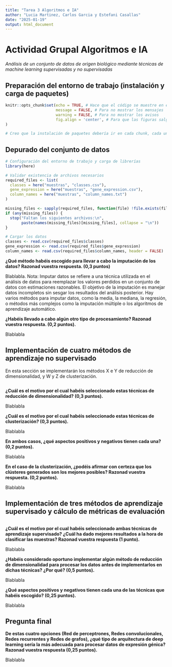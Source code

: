 ---
title: "Tarea 3 Algoritmos e IA"
author: "Lucia Martinez, Carlos Garcia y Estefani Casallas"
date: "2025-01-19"
output: html_document
---

# Actividad Grupal Algoritmos e IA 

*Análisis de un conjunto de datos de origen biológico mediante técnicas de machine learning supervisadas y no supervisadas*

## Preparación del entorno de trabajo (instalación y carga de paquetes)

```{r setup, include=TRUE}
knitr::opts_chunk$set(echo = TRUE, # Hace que el código se muestre en el html
                      message = FALSE, # Para no mostrar los mensajes
                      warning = FALSE, # Para no mostrar los avisos
                      fig.align = 'center', # Para que las figuras salgan alineadas en el html
)

# Creo que la instalación de paquetes debería ir en cada chunk, cada uno sabe lo que pone para su parte del trabajo. Cuando esté completo trasladamos las líneas de código de instalación a esta parte.

```

## Depurado del conjunto de datos

```{r cargar_datos}
# Configuración del entorno de trabajo y carga de librerías
library(here)

# Validar existencia de archivos necesarios
required_files <- list(
  classes = here("muestras", "classes.csv"),
  gene_expression = here("muestras", "gene_expression.csv"),
  column_names = here("muestras", "column_names.txt")
)

missing_files <- sapply(required_files, function(file) !file.exists(file))
if (any(missing_files)) {
  stop("Faltan los siguientes archivos:\n", 
       paste(names(missing_files)[missing_files], collapse = "\n"))
}

# Cargar los datos
classes <- read.csv(required_files$classes)
gene_expression <- read.csv(required_files$gene_expression)
column_names <- read.csv(required_files$column_names, header = FALSE)

```

**¿Qué método habéis escogido para llevar a cabo la imputación de los datos? Razonad vuestra respuesta. (0,3 puntos)**

Blablabla. Nota:  Imputar datos se refiere a una técnica utilizada en el análisis de datos para reemplazar los valores perdidos en un conjunto de datos con estimaciones razonables. El objetivo de la imputación es manejar datos incompletos sin sesgar los resultados del análisis posterior. Hay varios métodos para imputar datos, como la media, la mediana, la regresión, o métodos más complejos como la imputación múltiple o los algoritmos de aprendizaje automático.


**¿Habéis llevado a cabo algún otro tipo de procesamiento? Razonad vuestra respuesta. (0,2 puntos).**

Blablabla

## Implementación de cuatro métodos de aprendizaje no supervisado

En esta sección se implementarán los métodos X e Y de reducción de dimensionalidad, y W y Z de clusterización.

```{r}

```

**¿Cuál es el motivo por el cual habéis seleccionado estas técnicas de reducción de dimensionalidad? (0,3 puntos).**

Blablabla

**¿Cuál es el motivo por el cual habéis seleccionado estas técnicas de clusterización? (0,3 puntos).**

Blablabla

**En ambos casos, ¿qué aspectos positivos y negativos tienen cada una? (0,2 puntos).**

Blablabla

**En el caso de la clusterización, ¿podéis afirmar con certeza que los clústeres generados son los mejores posibles? Razonad vuestra respuesta. (0,2 puntos).**

Blablabla

## Implementación de tres métodos de aprendizaje supervisado y cálculo de métricas de evaluación

```{r}

```

**¿Cuál es el motivo por el cual habéis seleccionado ambas técnicas de aprendizaje supervisado? ¿Cuál ha dado mejores resultados a la hora de clasificar las muestras? Razonad vuestra respuesta (1 punto).**

Blablabla

**¿Habéis considerado oportuno implementar algún método de reducción de dimensionalidad para procesar los datos antes de implementarlos en dichas técnicas? ¿Por qué? (0,5 puntos).**

Blablabla

**¿Qué aspectos positivos y negativos tienen cada una de las técnicas que habéis escogido? (0,25 puntos).**

Blablabla

## Pregunta final

**De estas cuatro opciones (Red de perceptrones, Redes convolucionales, Redes recurrentes y Redes de grafos), ¿qué tipo de arquitectura de deep learning sería la más adecuada para procesar datos de expresión génica? Razonad vuestra respuesta (0,25 puntos).**

Blablabla
